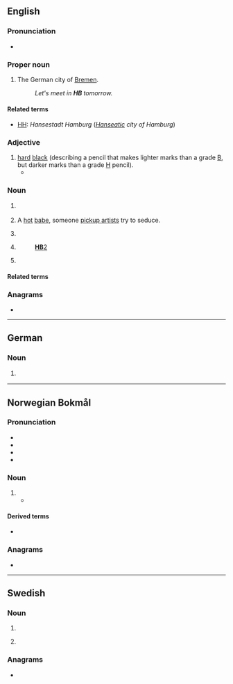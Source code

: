 {{also|hb|Hb.|ḥb|ḫb|Hb}}
==English==

===Pronunciation===
* {{audio|en|En-au-HB.ogg|Audio (AU)}}

===Proper noun===
{{en-proper noun}}

# {{initialism of|en|[[Hansestadt]] [[Bremen]]}} The German city of [[Bremen]]. {{qualifier|Used on licence plates and informally in other contexts.}}
#: ''Let's meet in '''HB''' tomorrow.''

====Related terms====
* [[HH]]: ''Hansestadt Hamburg'' (''[[Hanseatic]] city of Hamburg'')

===Adjective===
{{en-adj|-}}

# [[hard]] [[black]] (describing a pencil that makes lighter marks than a grade [[B]], but darker marks than a grade [[H]] pencil).
#* {{quote-book|en|year=2008|author=[[w:Preeta Samarasan|Preeta Samarasan]]|title=Evening is the Whole Day|publisher=Fourth Estate|page=15|passage=Suresh [...] takes his '''HB''' pencil and ruler out of their metal tin.}}

===Noun===
{{en-noun}}

# {{lb|en|stars}} {{initialism of|en|horizontal branch}}
# {{lb|en|slang|seduction community}} A [[hot]] [[babe]], someone [[pickup artist]]s try to seduce. {{qualifier|Usually followed by a number in the 1-10 scale of physical beauty, e.g. ''HB10''.}}
# {{lb|en|health}} {{initialism of|en|homebirth}}
# {{lb|en|legal|politics|often followed by a number}} {{initialism of|en|[[house]] [[bill]]||a bill proposed in or passed by a legislative [[house]]}} {{q|Compare [[SB]].}}
#: [[:w:HB2|'''HB'''2]]
# {{lb|en|American football}} {{initialism of|en|halfback}}

====Related terms====
{{rel3|en|title=horizontal branch|
|AGB
|BHB
|TRGB
|ZAHB
}}
{{rel3|en|title=house bill|
|SB
|AB
|SR
|AR
|HR
}}

===Anagrams===
* {{anagrams|en|a=bh|B"H|B&H|BH}}

----

==German==
{{wikipedia|lang=de}}

===Noun===
{{head|de|noun}}

# {{lb|de|Switzerland}} {{initialism of|de|[[Hauptbahnhof]]||central/main train station}}
#: {{syn|de|[[Hbf|Hbf.]]}}

----

==Norwegian Bokmål==

===Pronunciation===
* {{IPA|nb|/ˈhoːbə/}}
* {{audio|nb|nb-hb.ogg|Audio}}
* {{rhymes|nb|oːbə}}
* {{hyph|nb|H|B}}

===Noun===
{{head|nb|noun}}

# {{initialism of|nb|hjemmebrent||moonshine}}
#* {{quote-journal|nb|year=1959|work=Aftenposten|page=7|text=«Mur av uvidenhet» når lensmannen vil efterforske HB. Hjemmebrenning på Auraanlegget i alle år|t="Wall of ignorance" when the sheriff wants to investigate HB. Moonshining at the Auraanlegg in all years}}

====Derived terms====
* {{l|nb|HB-apparat||apparatus for distilling moonshine}}

===Anagrams===
* {{anagrams|nb|BH|bh}}

----

==Swedish==

===Noun===
{{head|sv|noun}}

# {{initialism of|sv|handelsbolag|t=general partnership}}
# {{lb|sv|slang}} {{initialism of|sv|hembränt|t=moonshine}}
#: {{syn|sv|hb}}
#: {{uxi|sv|Har nån fixat '''HB'''?|Did anyone get '''moonshine'''?}}

===Anagrams===
* {{anagrams|sv|a=bh|BH|bh}}